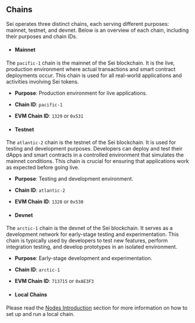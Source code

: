 ## Chains

Sei operates three distinct chains, each serving different purposes: mainnet, testnet, and devnet. Below is an overview of each chain, including their purposes and chain IDs.

- #### **Mainnet**

The `pacific-1` chain is the mainnet of the Sei blockchain. It is the live, production environment where actual transactions and smart contract deployments occur. This chain is used for all real-world applications and activities involving Sei tokens.

- **Purpose**: Production environment for live applications.
- **Chain ID**: `pacific-1`
- **EVM Chain ID**: `1329` or `0x531`


- #### **Testnet**

The `atlantic-2` chain is the testnet of the Sei blockchain. It is used for testing and development purposes. Developers can deploy and test their dApps and smart contracts in a controlled environment that simulates the mainnet conditions. This chain is crucial for ensuring that applications work as expected before going live.

- **Purpose**: Testing and development environment.
- **Chain ID**: `atlantic-2`
- **EVM Chain ID**: `1328` or `0x530`


- #### **Devnet**

The `arctic-1` chain is the devnet of the Sei blockchain. It serves as a development network for early-stage testing and experimentation. This chain is typically used by developers to test new features, perform integration testing, and develop prototypes in an isolated environment.

- **Purpose**: Early-stage development and experimentation.
- **Chain ID**: `arctic-1`
- **EVM Chain ID**: `713715` or `0xAE3F3`

- #### **Local Chains**

Please read the [Nodes Introduction](/dev-node/intro) section for more information on how to set up and run a local chain.
